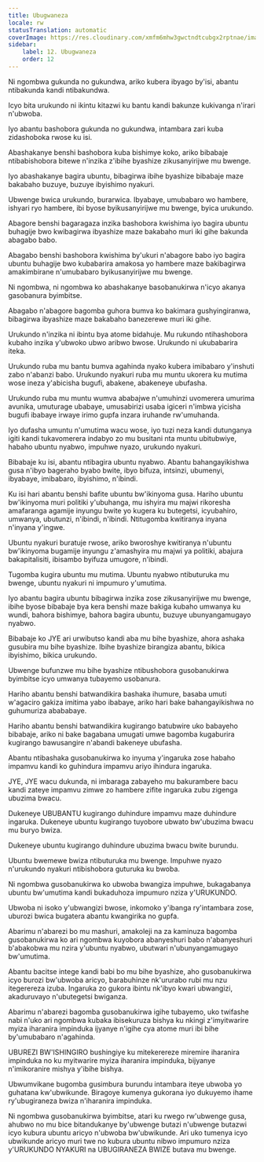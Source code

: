 ```yaml
---
title: Ubugwaneza
locale: rw
statusTranslation: automatic
coverImage: https://res.cloudinary.com/xmfm6mhw3gwctndtcubgx2rptnae/image/upload/v1740337243/small_cover_educacion_fundamental_a051170f1c.webp
sidebar:
    label: 12. Ubugwaneza
    order: 12
---
```

Ni ngombwa gukunda no gukundwa, ariko kubera ibyago by'isi, abantu ntibakunda kandi ntibakundwa.

Icyo bita urukundo ni ikintu kitazwi ku bantu kandi bakunze kukivanga n'irari n'ubwoba.

Iyo abantu bashobora gukunda no gukundwa, intambara zari kuba zidashoboka rwose ku isi.

Abashakanye benshi bashobora kuba bishimye koko, ariko bibabaje ntibabishobora bitewe n'inzika z'ibihe byashize zikusanyirijwe mu bwenge.

Iyo abashakanye bagira ubuntu, bibagirwa ibihe byashize bibabaje maze bakabaho buzuye, buzuye ibyishimo nyakuri.

Ubwenge bwica urukundo, burarwica. Ibyabaye, umubabaro wo hambere, ishyari ryo hambere, ibi byose byikusanyirijwe mu bwenge, byica urukundo.

Abagore benshi bagaragaza inzika bashobora kwishima iyo bagira ubuntu buhagije bwo kwibagirwa ibyashize maze bakabaho muri iki gihe bakunda abagabo babo.

Abagabo benshi bashobora kwishima by'ukuri n'abagore babo iyo bagira ubuntu buhagije bwo kubabarira amakosa yo hambere maze bakibagirwa amakimbirane n'umubabaro byikusanyirijwe mu bwenge.

Ni ngombwa, ni ngombwa ko abashakanye basobanukirwa n'icyo akanya gasobanura byimbitse.

Abagabo n'abagore bagomba guhora bumva ko bakimara gushyingiranwa, bibagirwa ibyashize maze bakabaho banezerewe muri iki gihe.

Urukundo n'inzika ni ibintu bya atome bidahuje. Mu rukundo ntihashobora kubaho inzika y'ubwoko ubwo aribwo bwose. Urukundo ni ukubabarira iteka.

Urukundo ruba mu bantu bumva agahinda nyako kubera imibabaro y'inshuti zabo n'abanzi babo. Urukundo nyakuri ruba mu muntu ukorera ku mutima wose ineza y'abicisha bugufi, abakene, abakeneye ubufasha.

Urukundo ruba mu muntu wumva ababajwe n'umuhinzi uvomerera umurima avunika, umuturage ubabaye, umusabirizi usaba igiceri n'imbwa yicisha bugufi ibabaye irwaye irimo gupfa inzara iruhande rw'umuhanda.

Iyo dufasha umuntu n'umutima wacu wose, iyo tuzi neza kandi dutunganya igiti kandi tukavomerera indabyo zo mu busitani nta muntu ubitubwiye, habaho ubuntu nyabwo, impuhwe nyazo, urukundo nyakuri.

Bibabaje ku isi, abantu ntibagira ubuntu nyabwo. Abantu bahangayikishwa gusa n'ibyo bageraho byabo bwite, ibyo bifuza, intsinzi, ubumenyi, ibyabaye, imibabaro, ibyishimo, n'ibindi.

Ku isi hari abantu benshi bafite ubuntu bw'ikinyoma gusa. Hariho ubuntu bw'ikinyoma muri politiki y'ubuhanga, mu ishyira mu majwi rikoresha amafaranga agamije inyungu bwite yo kugera ku butegetsi, icyubahiro, umwanya, ubutunzi, n'ibindi, n'ibindi. Ntitugomba kwitiranya inyana n'inyana y'ingwe.

Ubuntu nyakuri buratuje rwose, ariko bworoshye kwitiranya n'ubuntu bw'ikinyoma bugamije inyungu z'amashyira mu majwi ya politiki, abajura bakapitalisiti, ibisambo byifuza umugore, n'ibindi.

Tugomba kugira ubuntu mu mutima. Ubuntu nyabwo ntibuturuka mu bwenge, ubuntu nyakuri ni impumuro y'umutima.

Iyo abantu bagira ubuntu bibagirwa inzika zose zikusanyirijwe mu bwenge, ibihe byose bibabaje bya kera benshi maze bakiga kubaho umwanya ku wundi, bahora bishimye, bahora bagira ubuntu, buzuye ubunyangamugayo nyabwo.

Bibabaje ko JYE ari urwibutso kandi aba mu bihe byashize, ahora ashaka gusubira mu bihe byashize. Ibihe byashize birangiza abantu, bikica ibyishimo, bikica urukundo.

Ubwenge bufunzwe mu bihe byashize ntibushobora gusobanukirwa byimbitse icyo umwanya tubayemo usobanura.

Hariho abantu benshi batwandikira bashaka ihumure, basaba umuti w'agaciro gakiza imitima yabo ibabaye, ariko hari bake bahangayikishwa no guhumuriza abababaye.

Hariho abantu benshi batwandikira kugirango batubwire uko babayeho bibabaje, ariko ni bake bagabana umugati umwe bagomba kugaburira kugirango bawusangire n'abandi bakeneye ubufasha.

Abantu ntibashaka gusobanukirwa ko inyuma y'ingaruka zose habaho impamvu kandi ko guhindura impamvu ariyo ihindura ingaruka.

JYE, JYE wacu dukunda, ni imbaraga zabayeho mu bakurambere bacu kandi zateye impamvu zimwe zo hambere zifite ingaruka zubu zigenga ubuzima bwacu.

Dukeneye UBUBANTU kugirango duhindure impamvu maze duhindure ingaruka. Dukeneye ubuntu kugirango tuyobore ubwato bw'ubuzima bwacu mu buryo bwiza.

Dukeneye ubuntu kugirango duhindure ubuzima bwacu bwite burundu.

Ubuntu bwemewe bwiza ntibuturuka mu bwenge. Impuhwe nyazo n'urukundo nyakuri ntibishobora guturuka ku bwoba.

Ni ngombwa gusobanukirwa ko ubwoba bwangiza impuhwe, bukagabanya ubuntu bw'umutima kandi bukaduhoza impumuro nziza y'URUKUNDO.

Ubwoba ni isoko y'ubwangizi bwose, inkomoko y'ibanga ry'intambara zose, uburozi bwica bugatera abantu kwangirika no gupfa.

Abarimu n'abarezi bo mu mashuri, amakoleji na za kaminuza bagomba gusobanukirwa ko ari ngombwa kuyobora abanyeshuri babo n'abanyeshuri b'abakobwa mu nzira y'ubuntu nyabwo, ubutwari n'ubunyangamugayo bw'umutima.

Abantu bacitse intege kandi babi bo mu bihe byashize, aho gusobanukirwa icyo burozi bw'ubwoba aricyo, barabuhinze nk'ururabo rubi mu nzu itegerereza izuba. Ingaruka zo gukora ibintu nk'ibyo kwari ubwangizi, akaduruvayo n'ubutegetsi bwiganza.

Abarimu n'abarezi bagomba gusobanukirwa igihe tubayemo, uko twifashe nabi n'uko ari ngombwa kubaka ibisekuruza bishya ku nkingi z'imyitwarire myiza iharanira impinduka ijyanye n'igihe cya atome muri ibi bihe by'umubabaro n'agahinda.

UBUREZI BW'ISHINGIRO bushingiye ku mitekerereze miremire iharanira impinduka no ku myitwarire myiza iharanira impinduka, bijyanye n'imikoranire mishya y'ibihe bishya.

Ubwumvikane bugomba gusimbura burundu intambara iteye ubwoba yo guhatana kw'ubwikunde. Biragoye kumenya gukorana iyo dukuyemo ihame ry'ubugiraneza bwiza n'iharanira impinduka.

Ni ngombwa gusobanukirwa byimbitse, atari ku rwego rw'ubwenge gusa, ahubwo no mu bice bitandukanye by'ubwenge butazi n'ubwenge butazwi icyo kubura ubuntu aricyo n'ubwoba bw'ubwikunde. Ari uko tumenya icyo ubwikunde aricyo muri twe no kubura ubuntu nibwo impumuro nziza y'URUKUNDO NYAKURI na UBUGIRANEZA BWIZE butava mu bwenge.

